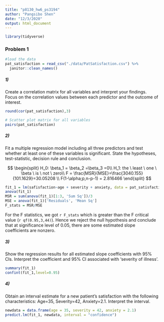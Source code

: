 ```yaml
---
title: "p8130_hw6_ps3194"
author: "Pangsibo Shen"
date: "12/3/2020"
output: html_document
---
```


```r
library(tidyverse)
```
### Problem 1

```r
#load the data
pat_satisfaction = read_csv("./data/PatSatisfaction.csv") %>%
  janitor::clean_names()
```

##### 1)

Create a correlation matrix for all variables and interpret your findings. Focus on the correlation values between each predictor and the outcome of interest.

```r
round(cor(pat_satisfaction),3)

# Scatter plot matrix for all variables
pairs(pat_satisfaction)
```

##### 2)

Fit a multiple regression model including all three predictors and test whether at least one of these variables is significant. State the hypotheses, test-statistic, decision rule and conclusion.


$$
\begin{split}
H_0: \beta_1 = \beta_2 =\beta_3 =0\\
H_1: the \ least \ one \ \beta \ is \ not \ zero\\
F = \frac{MSR}{MSE}=\frac{3040.155}{101.1629}=30.05208 \\
F(1-\alpha;p,n-p-1) = 2.816466
\end{split}
$$

```r
fit_1 = lm(safisfaction~age + severity + anxiety, data = pat_satisfaction)
anova(fit_1)
MSR = sum(anova(fit_1)[1:3, 'Sum Sq'])/3
MSE = anova(fit_1)['Residuals', 'Mean Sq']
F_stats = MSR/MSE

```
For the F statistics, we got `r F_stats` which is greater than the F critical value (`r qf(0.95,3,44)`). Hence we reject the null hypothesis and conclude that at significance level of 0.05, there are some estimated slope coefficients are nonzero.


##### 3)
Show the regression results for all estimated slope coefficients with 95% CIs. Interpret the coefficient and 95% CI associated with ‘severity of illness’.

```r
summary(fit_1)
confint(fit_1,level=0.95)
```

##### 4)
Obtain an interval estimate for a new patient’s satisfaction with the following characteristics: Age=35, Severity=42, Anxiety=2.1. Interpret the interval.

```r
newdata = data.frame(age = 35, severity = 42, anxiety = 2.1)
predict.lm(fit_1, newdata, interval = "confidence")
```

